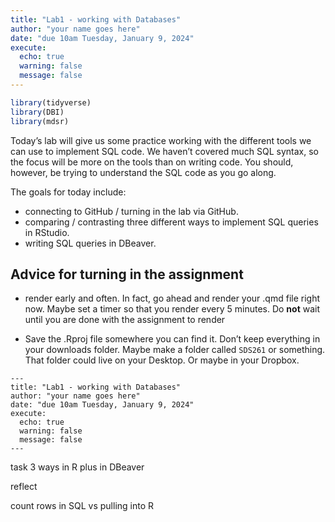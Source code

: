 ```yaml
---
title: "Lab1 - working with Databases"
author: "your name goes here"
date: "due 10am Tuesday, January 9, 2024"
execute:
  echo: true
  warning: false
  message: false
---
```


```r
library(tidyverse)
library(DBI)
library(mdsr)
```

Today's lab will give us some practice working with the different tools we can use to implement SQL code. We haven't covered much SQL syntax, so the focus will be more on the tools than on writing code. You should, however, be trying to understand the SQL code as you go along.


The goals for today include:

* connecting to GitHub / turning in the lab via GitHub.
* comparing / contrasting three different ways to implement SQL queries in RStudio.
* writing SQL queries in DBeaver.


## Advice for turning in the assignment

* render early and often.  In fact, go ahead and render your .qmd file right now.  Maybe set a timer so that you render every 5 minutes.  Do **not** wait until you are done with the assignment to render

* Save the .Rproj file somewhere you can find it.  Don't keep everything in your downloads folder.  Maybe make a folder called `SDS261` or something.  That folder could live on your Desktop.  Or maybe in your Dropbox.  


```
---
title: "Lab1 - working with Databases"
author: "your name goes here"
date: "due 10am Tuesday, January 9, 2024"
execute:
  echo: true
  warning: false
  message: false
---
```


task 3 ways in R plus in DBeaver

reflect

count rows in SQL vs pulling into R




